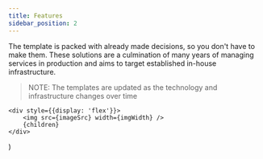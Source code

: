 ```yaml
---
title: Features
sidebar_position: 2
---
```


The template is packed with already made decisions, so you don't have to make them. These solutions are a culmination of many 
years of managing services in production and aims to target established in-house infrastructure.

> NOTE: The templates are updated as the technology and infrastructure changes over time

    <div style={{display: 'flex'}}>
        <img src={imageSrc} width={imgWidth} />
        {children}
    </div>
)


<SideBySide imageSrc="/img/vscode-tree.png" imgWidth="200px">
    <FeatureList />
</SideBySide>